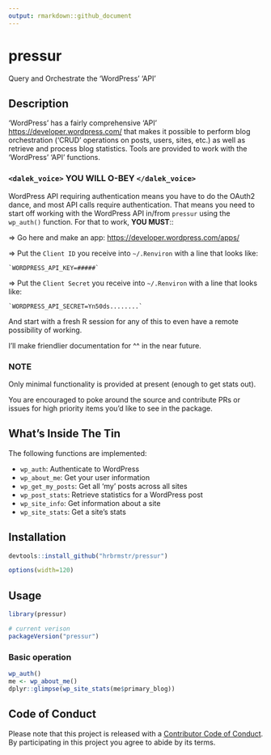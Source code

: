 ```yaml
---
output: rmarkdown::github_document
---
```


# pressur

Query and Orchestrate the 'WordPress' 'API'

## Description

'WordPress' has a fairly comprehensive 'API' <https://developer.wordpress.com/>
that makes it possible to perform blog orchestration ('CRUD' operations on posts, users,
sites, etc.) as well as retrieve and process blog statistics. Tools are provided to work
with the 'WordPress' 'API' functions.

### `<dalek_voice>` YOU WILL O-BEY `</dalek_voice>`

WordPress API requiring authentication means you have to do the OAuth2 dance, and most API calls require authentication. That means you need to start off working with the WordPress API in/from `pressur` using the `wp_auth()` function. For that to work, **YOU MUST**::

=> Go here and make an app: <https://developer.wordpress.com/apps/>  

=> Put the `Client ID` you receive into `~/.Renviron` with a line that looks like:

    `WORDPRESS_API_KEY=#####`
    
=> Put the `Client Secret` you receive into `~/.Renviron` with a line that looks like:

    `WORDPRESS_API_SECRET=Yn50ds........`

And start with a fresh R session for any of this to even have a remote possibility of working.

I'll make friendlier documentation for ^^ in the near future.

### NOTE

Only minimal functionality is provided at present (enough to get stats out).

You are encouraged to poke around the source and contribute PRs or issues for high priority items you'd like to see in the package.

## What's Inside The Tin

The following functions are implemented:

- `wp_auth`:	Authenticate to WordPress
- `wp_about_me`:	Get your user information
- `wp_get_my_posts`:	Get all 'my' posts across all sites
- `wp_post_stats`:	Retrieve statistics for a WordPress post
- `wp_site_info`:	Get information about a site
- `wp_site_stats`:	Get a site's stats

## Installation

```r
devtools::install_github("hrbrmstr/pressur")
```

```r
options(width=120)
```

## Usage

```r
library(pressur)

# current verison
packageVersion("pressur")
```

### Basic operation

```r
wp_auth()
me <- wp_about_me()
dplyr::glimpse(wp_site_stats(me$primary_blog))
```

## Code of Conduct

Please note that this project is released with a [Contributor Code of Conduct](CONDUCT.md). By participating in this project you agree to abide by its terms.

